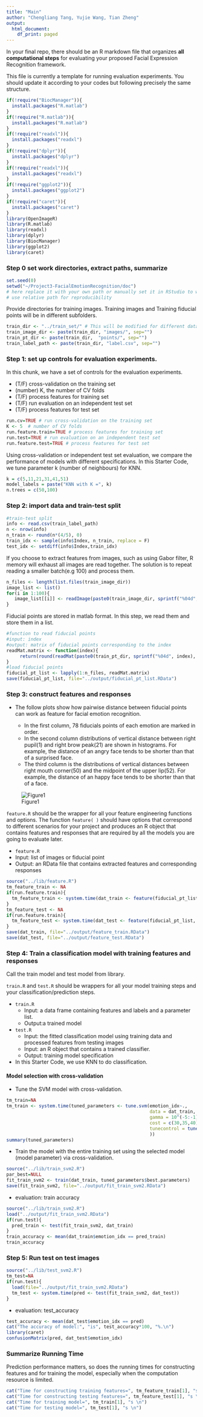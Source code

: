 ```yaml
---
title: "Main"
author: "Chengliang Tang, Yujie Wang, Tian Zheng"
output:
  html_document:
    df_print: paged
---
```

In your final repo, there should be an R markdown file that organizes **all computational steps** for evaluating your proposed Facial Expression Recognition framework. 

This file is currently a template for running evaluation experiments. You should update it according to your codes but following precisely the same structure. 

```r
if(!require("BiocManager")){
  install.packages("R.matlab")
}
if(!require("R.matlab")){
  install.packages("R.matlab")
}
if(!require("readxl")){
  install.packages("readxl")
}
if(!require("dplyr")){
  install.packages("dplyr")
}
if(!require("readxl")){
  install.packages("readxl")
}
if(!require("ggplot2")){
  install.packages("ggplot2")
}
if(!require("caret")){
  install.packages("caret")
}
library(OpenImageR)
library(R.matlab)
library(readxl)
library(dplyr)
library(BiocManager)
library(ggplot2)
library(caret)
```

### Step 0 set work directories, extract paths, summarize
```r
set.seed(0)
setwd("~/Project3-FacialEmotionRecognition/doc")
# here replace it with your own path or manually set it in RStudio to where this rmd file is located. 
# use relative path for reproducibility
```

Provide directories for training images. Training images and Training fiducial points will be in different subfolders. 
```r
train_dir <- "../train_set/" # This will be modified for different data sets.
train_image_dir <- paste(train_dir, "images/", sep="")
train_pt_dir <- paste(train_dir,  "points/", sep="")
train_label_path <- paste(train_dir, "label.csv", sep="") 
```


### Step 1: set up controls for evaluation experiments.

In this chunk, we have a set of controls for the evaluation experiments. 

+ (T/F) cross-validation on the training set
+ (number) K, the number of CV folds
+ (T/F) process features for training set
+ (T/F) run evaluation on an independent test set
+ (T/F) process features for test set

```r
run.cv=TRUE # run cross-validation on the training set
K <- 5  # number of CV folds
run.feature.train=TRUE # process features for training set
run.test=TRUE # run evaluation on an independent test set
run.feature.test=TRUE # process features for test set
```
Using cross-validation or independent test set evaluation, we compare the performance of models with different specifications. In this Starter Code, we tune parameter k (number of neighbours) for KNN.

```r
k = c(5,11,21,31,41,51)
model_labels = paste("KNN with K =", k)
n.trees = c(50,100)
```

### Step 2: import data and train-test split 
```r
#train-test split
info <- read.csv(train_label_path)
n <- nrow(info)
n_train <- round(n*(4/5), 0)
train_idx <- sample(info$Index, n_train, replace = F)
test_idx <- setdiff(info$Index,train_idx)
```

If you choose to extract features from images, such as using Gabor filter, R memory will exhaust all images are read together. The solution is to repeat reading a smaller batch(e.g 100) and process them. 
```r
n_files <- length(list.files(train_image_dir))
image_list <- list()
for(i in 1:100){
   image_list[[i]] <- readImage(paste0(train_image_dir, sprintf("%04d", i), ".jpg"))
}
```

Fiducial points are stored in matlab format. In this step, we read them and store them in a list.
```r
#function to read fiducial points
#input: index
#output: matrix of fiducial points corresponding to the index
readMat.matrix <- function(index){
     return(round(readMat(paste0(train_pt_dir, sprintf("%04d", index), ".mat"))[[1]],0))
}
#load fiducial points
fiducial_pt_list <- lapply(1:n_files, readMat.matrix)
save(fiducial_pt_list, file="../output/fiducial_pt_list.RData")
```

### Step 3: construct features and responses

+ The follow plots show how pairwise distance between fiducial points can work as feature for facial emotion recognition.

  + In the first column, 78 fiducials points of each emotion are marked in order. 
  + In the second column distributions of vertical distance between right pupil(1) and  right brow peak(21) are shown in  histograms. For example, the distance of an angry face tends to be shorter than that of a surprised face.
  + The third column is the distributions of vertical distances between right mouth corner(50)
and the midpoint of the upper lip(52).  For example, the distance of an happy face tends to be shorter than that of a face.

![Figure1](../figs/feature_visualization.jpg)

`feature.R` should be the wrapper for all your feature engineering functions and options. The function `feature( )` should have options that correspond to different scenarios for your project and produces an R object that contains features and responses that are required by all the models you are going to evaluate later. 
  
  + `feature.R`
  + Input: list of images or fiducial point
  + Output: an RData file that contains extracted features and corresponding responses

```r
source("../lib/feature.R")
tm_feature_train <- NA
if(run.feature.train){
  tm_feature_train <- system.time(dat_train <- feature(fiducial_pt_list, train_idx))
}
tm_feature_test <- NA
if(run.feature.train){
  tm_feature_test <- system.time(dat_test <- feature(fiducial_pt_list, test_idx))
}
save(dat_train, file="../output/feature_train.RData")
save(dat_test, file="../output/feature_test.RData")
```

### Step 4: Train a classification model with training features and responses
Call the train model and test model from library. 

`train.R` and `test.R` should be wrappers for all your model training steps and your classification/prediction steps. 

+ `train.R`
  + Input: a data frame containing features and labels and a parameter list.
  + Output:a trained model
+ `test.R`
  + Input: the fitted classification model using training data and processed features from testing images 
  + Input: an R object that contains a trained classifier.
  + Output: training model specification

+ In this Starter Code, we use KNN to do classification. 

#### Model selection with cross-validation
* Tune the SVM model with cross-validation.
```r
tm_train=NA
tm_train <- system.time(tuned_parameters <- tune.svm(emotion_idx~., 
                                                     data = dat_train, 
                                                     gamma = 10^(-5:-1), 
                                                     cost = c(30,35,40),
                                                     tunecontrol = tune.control(cross = 12)
                                                     ))
summary(tuned_parameters)
```

* Train the model with the entire training set using the selected model (model parameter) via cross-validation.
```r
source("../lib/train_svm2.R")
par_best=NULL
fit_train_svm2 <- train(dat_train, tuned_parameters$best.parameters)
save(fit_train_svm2, file="../output/fit_train_svm2.RData")
```

* evaluation: train accuracy
```r
source("../lib/train_svm2.R")
load("../output/fit_train_svm2.RData")
if(run.test){
  pred_train <- test(fit_train_svm2, dat_train)
}
train_accuracy <- mean(dat_train$emotion_idx == pred_train)
train_accuracy
```

### Step 5: Run test on test images
```r
source("../lib/test_svm2.R")
tm_test=NA
if(run.test){
  load(file="../output/fit_train_svm2.RData")
  tm_test <- system.time(pred <- test(fit_train_svm2, dat_test))
}
```

* evaluation: test_accuracy
```r
test_accuracy <- mean(dat_test$emotion_idx == pred)
cat("The accuracy of model:", "is", test_accuracy*100, "%.\n")
library(caret)
confusionMatrix(pred, dat_test$emotion_idx)
```

### Summarize Running Time
Prediction performance matters, so does the running times for constructing features and for training the model, especially when the computation resource is limited. 
```r
cat("Time for constructing training features=", tm_feature_train[1], "s \n")
cat("Time for constructing testing features=", tm_feature_test[1], "s \n")
cat("Time for training model=", tm_train[1], "s \n")
cat("Time for testing model=", tm_test[1], "s \n")
```